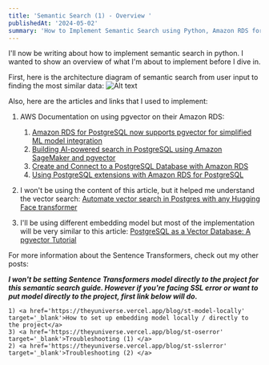 ```yaml
---
title: 'Semantic Search (1) - Overview '
publishedAt: '2024-05-02'
summary: 'How to Implement Semantic Search using Python, Amazon RDS for PostgreSQL and pgvector'
---
```


I'll now be writing about how to implement semantic search in python. I wanted to show an overview of 
what I'm about to implement before I dive in.

First, here is the architecture diagram of semantic search from user input to finding the most similar data: 
![Alt text](/images/ss-architecture.jpg)

Also, here are the articles and links that I used to implement:

1) AWS Documentation on using pgvector on their Amazon RDS:

    1) <a href='https://aws.amazon.com/about-aws/whats-new/2023/05/amazon-rds-postgresql-pgvector-ml-model-integration/?nc1=h_ls' target='_blank'>Amazon RDS for PostgreSQL now supports pgvector for simplified ML model integration</a>
    2) <a href='https://aws.amazon.com/blogs/database/building-ai-powered-search-in-postgresql-using-amazon-sagemaker-and-pgvector/' target='_blank'>Building AI-powered search in PostgreSQL using Amazon SageMaker and pgvector</a>
    3) <a href='https://aws.amazon.com/getting-started/hands-on/create-connect-postgresql-db/' target='_blank'>Create and Connect to a PostgreSQL Database with Amazon RDS</a>
    4) <a href='https://docs.aws.amazon.com/AmazonRDS/latest/UserGuide/Appendix.PostgreSQL.CommonDBATasks.Extensions.html' target='_blank'>Using PostgreSQL extensions with Amazon RDS for PostgreSQL</a>
    
2) I won't be using the content of this article, but it helped me understand the vector search: 
<a href='https://tembo.io/blog/sentence-transformers' target='_blank'>Automate vector search in Postgres with any Hugging Face transformer</a>


3) I'll be using different embedding model but most of the implementation will be very similar to this article: 
<a href='https://www.timescale.com/blog/postgresql-as-a-vector-database-create-store-and-query-openai-embeddings-with-pgvector/' target='_blank'>PostgreSQL as a Vector Database: A pgvector Tutorial</a>

For more information about the Sentence Transformers, check out my other posts:

***I won't be setting Sentence Transformers model directly to the project for this semantic search guide. 
However if you're facing SSL error or want to put model directly to the project, 
first link below will do.***

    1) <a href='https://theyuniverse.vercel.app/blog/st-model-locally' target='_blank'>How to set up embedding model locally / directly to the project</a>
    3) <a href='https://theyuniverse.vercel.app/blog/st-oserror' target='_blank'>Troubleshooting (1) </a>
    2) <a href='https://theyuniverse.vercel.app/blog/st-sslerror' target='_blank'>Troubleshooting (2) </a>